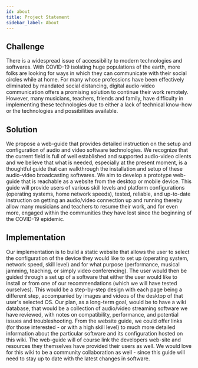 ```yaml
---
id: about
title: Project Statement
sidebar_label: About
---
```


## Challenge

There is a widespread issue of accessibility to modern technologies and softwares. With COVID-19 isolating huge populations of the earth, more folks are looking for ways in which they can communicate with their social circles while at home. For many whose professions have been effectively eliminated by mandated social distancing, digital audio-video communication offers a promising solution to continue their work remotely. However, many musicians, teachers, friends and family, have difficulty in implementing these technologies due to either a lack of technical know-how or the technologies and possibilities available.

## Solution

We propose a web-guide that provides detailed instruction on the setup and configuration of audio and video software technologies. We recognize that the current field is full of well established and supported audio-video clients and we believe that what is needed, especially at the present moment, is a thoughtful guide that can walkthrough the installation and setup of these audio-video broadcasting softwares. We aim to develop a prototype web-guide that is reachable as a website from the desktop or mobile device. This guide will provide users of various skill levels and platform configurations (operating systems, home network speeds), tested, reliable, and up-to-date instruction on getting an audio/video connection up and running thereby allow many musicians and teachers to resume their work, and for even more, engaged within the communities they have lost since the beginning of the COVID-19 epidemic.

## Implementation

Our implementation is to build a static website that allows the user to select the configuration of the device they would like to set up (operating system, network speed, skill level) and for what purpose (performance, musical jamming, teaching, or simply video conferencing). The user would then be guided through a set up of a software that either the user would like to install or from one of our recommendations (which we will have tested ourselves). This would be a step-by-step design with each page being a different step, accompanied by images and videos of the desktop of that user's selected OS. Our plan, as a long-term goal, would be to have a wiki database, that would be a collection of audio/video streaming software we have reviewed, with notes on compatibility, performance, and potential issues and troubleshooting. From the website guide, we could offer links (for those interested - or with a high skill level) to much more detailed information about the particular software and its configuration hosted on this wiki. The web-guide will of course link the developers web-site and resources they themselves have provided their users as well. We would love for this wiki to be a community collaboration as well - since this guide will need to stay up to date with the latest changes in software.